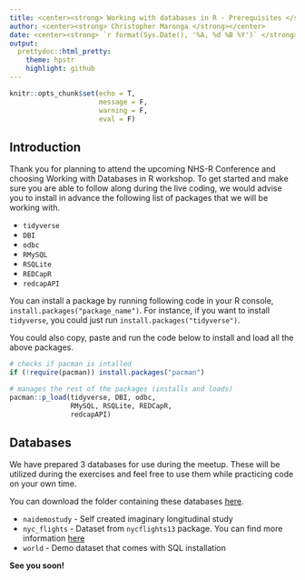 ```yaml
---
title: <center><strong> Working with databases in R - Prerequisites </strong></center>
author: <center><strong> Christopher Maronga </strong></center>
date: <center><strong> `r format(Sys.Date(), '%A, %d %B %Y')` </strong></center>
output:
  prettydoc::html_pretty:
    theme: hpstr
    highlight: github
---
```



```r
knitr::opts_chunk$set(echo = T,
                      message = F,
                      warning = F,
                      eval = F)
```

## Introduction

Thank you for planning to attend the upcoming NHS-R Conference and choosing Working with Databases in R workshop. To get started and make sure you are able to follow along during the live coding, we would advise you to install in advance the following list of packages that we will be working with.

- `tidyverse`
- `DBI` 
- `odbc` 
- `RMySQL`
- `RSQLite`
- `REDCapR`
- `redcapAPI`

You can install a package by running following code in your R console, `install.packages("package_name")`. For instance, if you want to install `tidyverse`, you could just run `install.packages("tidyverse")`.

You could also copy, paste and run the code below to install and load all the above packages.

\vspace{5mm}


```r
# checks if pacman is intalled
if (!require(pacman)) install.packages("pacman")

# manages the rest of the packages (installs and loads)
pacman::p_load(tidyverse, DBI, odbc, 
               RMySQL, RSQLite, REDCapR, 
               redcapAPI)

```


## Databases

We have prepared 3 databases for use during the meetup. These will be utilized during the exercises and feel free to use them while practicing code on your own time.

You can download the folder containing these databases [here](https://www.dropbox.com/sh/g04mokleaca8xsk/AADZgkiS2xJZdAfzD6DWATiza?dl=0).

- `naidemostudy` - Self created imaginary longitudinal study
- `nyc_flights` - Dataset from `nycflights13` package. You can find more information [here](https://github.com/tidyverse/nycflights13)
- `world` - Demo dataset that comes with SQL installation



**See you soon!**
















